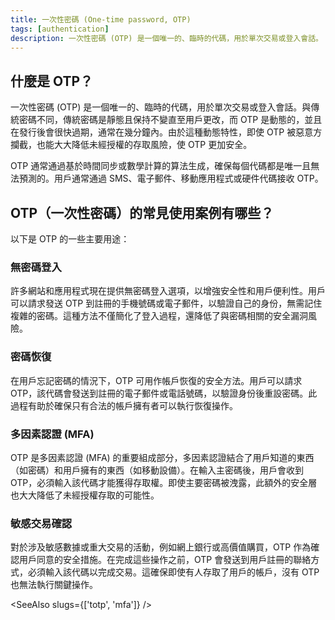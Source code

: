 ```yaml
---
title: 一次性密碼 (One-time password, OTP)
tags: [authentication]
description: 一次性密碼 (OTP) 是一個唯一的、臨時的代碼，用於單次交易或登入會話。
---
```


## 什麼是 OTP？

一次性密碼 (OTP) 是一個唯一的、臨時的代碼，用於單次交易或登入會話。與傳統密碼不同，傳統密碼是靜態且保持不變直至用戶更改，而 OTP 是動態的，並且在發行後會很快過期，通常在幾分鐘內。由於這種動態特性，即使 OTP 被惡意方攔截，也能大大降低未經授權的存取風險，使 OTP 更加安全。

OTP 通常通過基於時間同步或數學計算的算法生成，確保每個代碼都是唯一且無法預測的。用戶通常通過 SMS、電子郵件、移動應用程式或硬件代碼接收 OTP。

## OTP（一次性密碼）的常見使用案例有哪些？

以下是 OTP 的一些主要用途：

### 無密碼登入

許多網站和應用程式現在提供無密碼登入選項，以增強安全性和用戶便利性。用戶可以請求發送 OTP 到註冊的手機號碼或電子郵件，以驗證自己的身份，無需記住複雜的密碼。這種方法不僅簡化了登入過程，還降低了與密碼相關的安全漏洞風險。

### 密碼恢復

在用戶忘記密碼的情況下，OTP 可用作帳戶恢復的安全方法。用戶可以請求 OTP，該代碼會發送到註冊的電子郵件或電話號碼，以驗證身份後重設密碼。此過程有助於確保只有合法的帳戶擁有者可以執行恢復操作。

### 多因素認證 (MFA)

OTP 是多因素認證 (MFA) 的重要組成部分，多因素認證結合了用戶知道的東西（如密碼）和用戶擁有的東西（如移動設備）。在輸入主密碼後，用戶會收到 OTP，必須輸入該代碼才能獲得存取權。即使主要密碼被洩露，此額外的安全層也大大降低了未經授權存取的可能性。

### 敏感交易確認

對於涉及敏感數據或重大交易的活動，例如網上銀行或高價值購買，OTP 作為確認用戶同意的安全措施。在完成這些操作之前，OTP 會發送到用戶註冊的聯絡方式，必須輸入該代碼以完成交易。這確保即使有人存取了用戶的帳戶，沒有 OTP 也無法執行關鍵操作。

<SeeAlso slugs={['totp', 'mfa']} />
